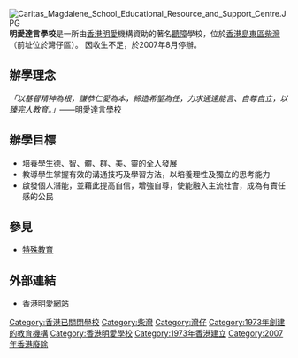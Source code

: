 {{Infobox_School 
| name = 明愛達言學校
| former_name = 嘉諾撒達言學校
| image=[[File:Caritas_Magdalene_School_logo.jpg|150px]]
| motto= 至謙至仁
| established = 1973年
| closed = 2007年
| type = 津貼聾人學校（男女校）
| president = 黃綺湘
| principal = 陳美芬
| faculty = 
| enrollment = 約42人
| free_label = 宿舍<br />宿位數目
| free_text = 2個(男生宿舍、女生宿舍)<br />約47人
| location =  香港柴灣新廈街330號 、香港灣仔聖佛蘭士街44號（原杫）
}}
[[File:Caritas_Magdalene_School_Educational_Resource_and_Support_Centre.JPG|thumb]]
'''明愛達言學校'''是一所由[[香港明愛|香港明愛]]機構資助的著名[[聽障|聽障]]學校，位於[[香港島|香港島]][[東區_(香港)|東區]][[柴灣|柴灣]]（前址位於灣仔區）。
因收生不足，於2007年8月停辦。

==辦學理念==
''「以基督精神為根，謙恭仁愛為本，締造希望為任，力求通達能言、自尊自立，以臻完人教育。」''——明愛達言學校

==辦學目標==
*培養學生德、智、體、群、美、靈的全人發展
*教導學生掌握有效的溝通技巧及學習方法，以培養理性及獨立的思考能力
*啟發個人潛能，並藉此提高自信，增強自尊，使能融入主流社會，成為有責任感的公民

==參見==
*[[特殊教育|特殊教育]]

==外部連結==
*[http://www.caritas.org.hk/ 香港明愛網站] {{Wayback|url=http://www.caritas.org.hk/ |date=20060805221840 }}

{{HK-edu-stub}}
[[Category:香港已關閉學校|Category:香港已關閉學校]]
[[Category:柴灣|Category:柴灣]]
[[Category:灣仔|Category:灣仔]]
[[Category:1973年創建的教育機構|Category:1973年創建的教育機構]]
[[Category:香港明愛學校|Category:香港明愛學校]]
[[Category:1973年香港建立|Category:1973年香港建立]]
[[Category:2007年香港廢除|Category:2007年香港廢除]]